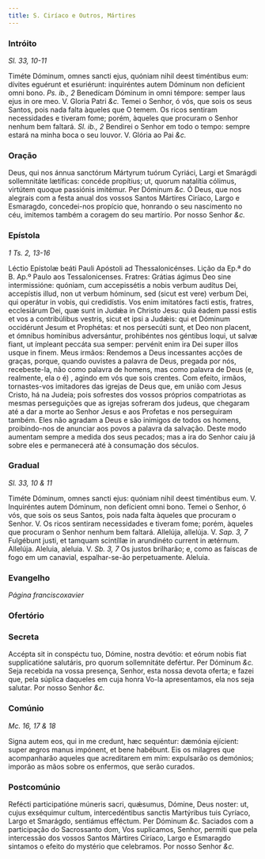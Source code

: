 ```yaml
---
title: S. Ciríaco e Outros, Mártires
---
```


### Intróito

_Sl. 33, 10-11_

<div class="grid grid-cols-2 gap-5">
  <span class="text-justify">
    Timéte Dóminum, omnes sancti ejus, quóniam nihil deest timéntibus eum:
    dívites eguérunt et esuriérunt: inquiréntes autem Dóminum non defícient omni
    bono. <em>Ps. ib., 2</em> Benedícam Dóminum in omni témpore: semper laus
    ejus in ore meo. V. Gloria Patri <em>&c.</em>
  </span>
  <span class="text-justify">
    Temei o Senhor, ó vós, que sois os seus Santos, pois nada falta àqueles que
    O temem. Os ricos sentiram necessidades e tiveram fome; porém, àqueles que
    procuram o Senhor nenhum bem faltará. <em>Sl. ib., 2</em> Bendirei o Senhor
    em todo o tempo: sempre estará na minha boca o seu louvor. V. Glória ao Pai
    <em>&c.</em>
  </span>
</div>

### Oração

<div class="grid grid-cols-2 gap-5">
  <span class="text-justify">
    Deus, qui nos ánnua sanctórum Mártyrum tuórum Cyriáci, Largi et Smarágdi
    sollemnitáte lætíficas: concéde propítius; ut, quorum natalítia cólimus,
    virtútem quoque passiónis imitémur. Per Dóminum <em>&c.</em>
  </span>
  <span class="text-justify">
    Ó Deus, que nos alegrais com a festa anual dos vossos Santos Mártires
    Ciríaco, Largo e Esmaragdo, concedei-nos propício que, honrando o seu
    nascimento no céu, imitemos também a coragem do seu martírio. Por nosso
    Senhor <em>&c.</em>
  </span>
</div>

### Epístola

_1 Ts. 2, 13-16_

<div class="grid grid-cols-2 gap-5">
  <span class="text-justify">
    Léctio Epístolæ beáti Pauli Apóstoli ad Thessalonicénses.
  </span>
  <span class="text-justify">
    Lição da Ep.ª do B. Ap.º Paulo aos Tessalonicenses.
  </span>
  <span class="text-justify">
    Fratres: Grátias ágimus Deo sine intermissióne: quóniam, cum accepissétis a
    nobis verbum audítus Dei, accepístis illud, non ut verbum hóminum, sed
    (sicut est vere) verbum Dei, qui operátur in vobis, qui credidístis. Vos
    enim imitatóres facti estis, fratres, ecclesiárum Dei, quæ sunt in Judǽa in
    Christo Jesu: quia éadem passi estis et vos a contribúlibus vestris, sicut
    et ipsi a Judǽis: qui et Dóminum occidérunt Jesum et Prophétas: et nos
    persecúti sunt, et Deo non placent, et ómnibus homínibus adversántur,
    prohibéntes nos géntibus loqui, ut salvæ fiant, ut ímpleant peccáta sua
    semper: pervénit enim ira Dei super illos usque in finem.
  </span>
  <span class="text-justify">
    Meus irmãos: Rendemos a Deus incessantes acções de graças, porque, quando
    ouvistes a palavra de Deus, pregada por nós, recebeste-la, não como palavra
    de homens, mas como palavra de Deus (e, realmente, ela o é) , agindo em vós
    que sois crentes. Com efeito, irmãos, tornastes-vos imitadores das igrejas
    de Deus que, em união com Jesus Cristo, há na Judeia; pois sofrestes dos
    vossos próprios compatriotas as mesmas perseguições que as igrejas sofreram
    dos judeus, que chegaram até a dar a morte ao Senhor Jesus e aos Profetas e
    nos perseguiram também. Eles não agradam a Deus e são inimigos de todos os
    homens, proibindo-nos de anunciar aos povos a palavra da salvação. Deste
    modo aumentam sempre a medida dos seus pecados; mas a ira do Senhor caiu já
    sobre eles e permanecerá até à consumação dos séculos.
  </span>
</div>

### Gradual

_Sl. 33, 10 & 11_

<div class="grid grid-cols-2 gap-5">
  <span class="text-justify">
    Timéte Dóminum, omnes sancti ejus: quóniam nihil deest timéntibus eum. V.
    Inquiréntes autem Dóminum, non defícient omni bono.
  </span>
  <span class="text-justify">
    Temei o Senhor, ó vós, que sois os seus Santos, pois nada falta àqueles que
    procuram o Senhor. V. Os ricos sentiram necessidades e tiveram fome; porém,
    àqueles que procuram o Senhor nenhum bem faltará.
  </span>
  <span class="text-justify">
    Allelúja, allelúja. V. <em>Sap. 3, 7</em> Fulgébunt justi, et tamquam
    scintíllæ in arundinéto current in ætérnum. Allelúja.
  </span>
  <span class="text-justify">
    Aleluia, aleluia. V. <em>Sb. 3, 7</em> Os justos brilharão; e, como as
    faíscas de fogo em um canavial, espalhar-se-ão perpetuamente. Aleluia.
  </span>
</div>

### Evangelho

_Página franciscoxavier_

### Ofertório


<LinkCard
  href="/missal/comum/10martires#ofertório"
  title="Mártires - Missa Sancti tui"
/>

### Secreta

<div class="grid grid-cols-2 gap-5">
  <span class="text-justify">
    Accépta sit in conspéctu tuo, Dómine, nostra devótio: et eórum nobis fiat
    supplicatióne salutáris, pro quorum sollemnitáte defértur. Per Dóminum
    <em>&c.</em>
  </span>
  <span class="text-justify">
    Seja recebida na vossa presença, Senhor, esta nossa devota oferta; e fazei
    que, pela súplica daqueles em cuja honra Vo-la apresentamos, ela nos seja
    salutar. Por nosso Senhor <em>&c.</em>
  </span>
</div>

### Comúnio

_Mc. 16, 17 & 18_

<div class="grid grid-cols-2 gap-5">
  <span class="text-justify">
    Signa autem eos, qui in me credunt, hæc sequéntur: dæmónia ejícient: super
    ægros manus impónent, et bene habébunt.
  </span>
  <span class="text-justify">
    Eis os milagres que acompanharão aqueles que acreditarem em mim: expulsarão
    os demónios; imporão as mãos sobre os enfermos, que serão curados.
  </span>
</div>

### Postcomúnio

<div class="grid grid-cols-2 gap-5">
  <span class="text-justify">
    Refécti participatióne múneris sacri, quǽsumus, Dómine, Deus noster: ut,
    cujus exséquimur cultum, intercedéntibus sanctis Martýribus tuis Cyríaco,
    Largo et Smarágdo, sentiámus efféctum. Per Dóminum <em>&c.</em>
  </span>
  <span class="text-justify">
    Saciados com a participação do Sacrossanto dom, Vos suplicamos, Senhor,
    permiti que pela intercessão dos vossos Santos Mártires Ciríaco, Largo e
    Esmaragdo sintamos o efeito do mystério que celebramos. Por nosso Senhor
    <em>&c.</em>
  </span>
</div>
